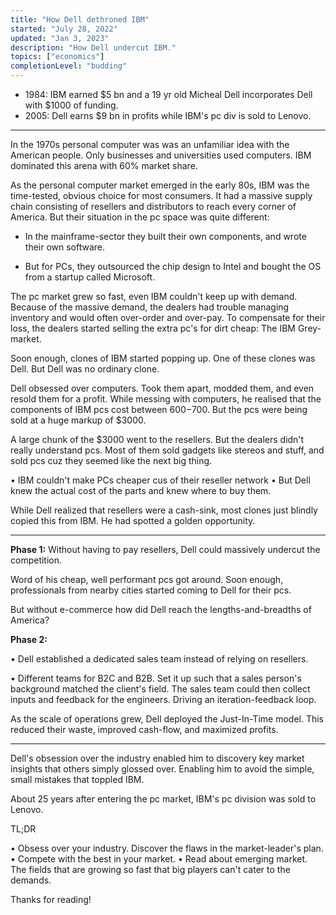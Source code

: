 ```yaml
---
title: "How Dell dethroned IBM"
started: "July 28, 2022"
updated: "Jan 3, 2023"
description: "How Dell undercut IBM."
topics: ["economics"]
completionLevel: "budding"
---
```


- 1984: IBM earned $5 bn and a 19 yr old Micheal Dell incorporates Dell with $1000 of funding.
- 2005: Dell earns $9 bn in profits while IBM's pc div is sold to Lenovo.

---

In the 1970s personal computer was was an unfamiliar idea with the American people. Only businesses and universities used computers. IBM dominated this arena with 60% market share.

As the personal computer market emerged in the early 80s, IBM was the time-tested, obvious choice for most consumers. It had a massive supply chain consisting of resellers and distributors to reach every corner of America. But their situation in the pc space was quite different:

- In the mainframe-sector they built their own components, and wrote their own software.

- But for PCs, they outsourced the chip design to Intel and bought the OS from a startup called Microsoft.

The pc market grew so fast, even IBM couldn't keep up with demand. Because of the massive demand, the dealers had trouble managing inventory and would often over-order and over-pay. To compensate for their loss, the dealers started selling the extra pc's for dirt cheap: The IBM Grey-market.

Soon enough, clones of IBM started popping up. One of these clones was Dell. But Dell was no ordinary clone.

Dell obsessed over computers. Took them apart, modded them, and even resold them for a profit. While messing with computers, he realised that the components of IBM pcs cost between $600-$700. But the pcs were being sold at a huge markup of $3000.

A large chunk of the $3000 went to the resellers. But the dealers didn't really understand pcs. Most of them sold gadgets like stereos and stuff, and sold pcs cuz they seemed like the next big thing.

• IBM couldn't make PCs cheaper cus of their reseller network
• But Dell knew the actual cost of the parts and knew where to buy them.

While Dell realized that resellers were a cash-sink, most clones just blindly copied this from IBM. He had spotted a golden opportunity.

---

**Phase 1:** Without having to pay resellers, Dell could massively undercut the competition.

Word of his cheap, well performant pcs got around. Soon enough, professionals from nearby cities started coming to Dell for their pcs.

But without e-commerce how did Dell reach the lengths-and-breadths of America?

**Phase 2:**

• Dell established a dedicated sales team instead of relying on resellers.

• Different teams for B2C and B2B. Set it up such that a sales person's background matched the client's field. The sales team could then collect inputs and feedback for the engineers. Driving an iteration-feedback loop.

As the scale of operations grew, Dell deployed the Just-In-Time model. This reduced their waste, improved cash-flow, and maximized profits.

---

Dell's obsession over the industry enabled him to discovery key market insights that others simply glossed over. Enabling him to avoid the simple, small mistakes that toppled IBM. 

About 25 years after entering the pc market, IBM's pc division was sold to Lenovo.

TL;DR

• Obsess over your industry. Discover the flaws in the market-leader's plan.
• Compete with the best in your market.
• Read about emerging market. The fields that are growing so fast that big players can't cater to the demands.

Thanks for reading!
